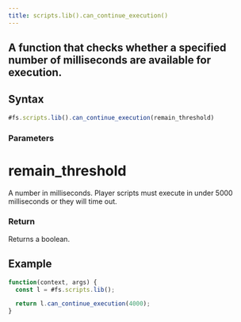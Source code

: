 ```yaml
---
title: scripts.lib().can_continue_execution()
---
```


## A function that checks whether a specified number of milliseconds are available for execution.

## Syntax

```js
#fs.scripts.lib().can_continue_execution(remain_threshold)
```

### Parameters

# remain_threshold

A number in milliseconds. Player scripts must execute in under 5000 milliseconds or they will time out.

### Return

Returns a boolean.

## Example

```js
function(context, args) {
  const l = #fs.scripts.lib();

  return l.can_continue_execution(4000);
}
```
